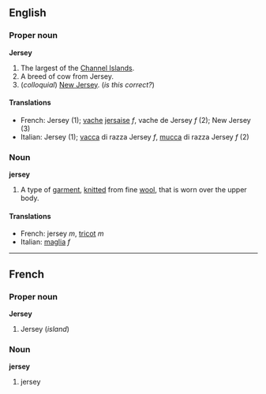 ==English==
===Proper noun===
'''Jersey'''

#The largest of the [[Channel Islands]].
#A breed of cow from Jersey.
#(''colloquial'') [[New Jersey]]. (''is this correct?'')

====Translations====

*French: Jersey (1); [[vache]] [[jersaise]] ''f'', vache de Jersey ''f'' (2); New Jersey (3)
*Italian: Jersey (1); [[vacca]] di razza Jersey ''f'', [[mucca]] di razza Jersey ''f'' (2)

===Noun===
'''jersey'''

#A type of [[garment]], [[knit]]ted from fine [[wool]], that is worn over the upper body.

====Translations====

*French: jersey ''m'', [[tricot]] ''m''
*Italian: [[maglia]] ''f''

----
==French==
===Proper noun===
'''Jersey'''

#Jersey (''island'')

===Noun===
'''jersey'''

#jersey